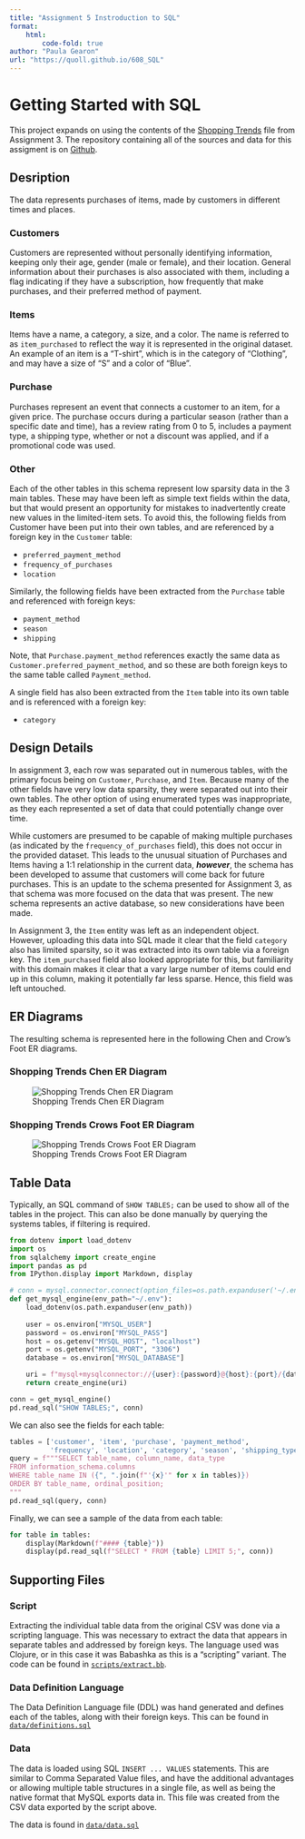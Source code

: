 ```yaml
---
title: "Assignment 5 Instroduction to SQL"
format:
    html:
        code-fold: true
author: "Paula Gearon"
url: "https://quoll.github.io/608_SQL"
---
```

# Getting Started with SQL

This project expands on using the contents of the [Shopping Trends](https://github.com/quoll/608_HW3_ERModels/blob/main/shopping_trends.csv) file from Assignment 3. The repository containing all of the sources and data for this assigment is on [Github](https://github.com/quoll/608_SQL).

## Desription

The data represents purchases of items, made by customers in different times and places.

### Customers
Customers are represented without personally identifying information, keeping only their age, gender (male or female), and their location. General information about their purchases is also associated with them, including a flag indicating if they have a subscription, how frequently that make purchases, and their preferred method of payment.

### Items
Items have a name, a category, a size, and a color. The name is referred to as `item_purchased` to reflect the way it is represented in the original dataset. An example of an item is a "T-shirt", which is in the category of "Clothing", and may have a size of "S" and a color of "Blue".

### Purchase
Purchases represent an event that connects a customer to an item, for a given price. The purchase occurs during a particular season (rather than a specific date and time), has a review rating from 0 to 5, includes a payment type, a shipping type, whether or not a discount was applied, and if a promotional code was used.

### Other
Each of the other tables in this schema represent low sparsity data in the 3 main tables. These may have been left as simple text fields within the data, but that would present an opportunity for mistakes to inadvertently create new values in the limited-item sets. To avoid this, the following fields from Customer have been put into their own tables, and are referenced by a foreign key in the `Customer` table:

* `preferred_payment_method`
* `frequency_of_purchases`
* `location`

Similarly, the following fields have been extracted from the `Purchase` table and referenced with foreign keys:

* `payment_method`
* `season`
* `shipping`

Note, that `Purchase.payment_method` references exactly the same data as `Customer.preferred_payment_method`, and so these are both foreign keys to the same table called `Payment_method`.

A single field has also been extracted from the `Item` table into its own table and is referenced with a foreign key:

* `category`

## Design Details
In assignment 3, each row was separated out in numerous tables, with the primary focus being on `Customer`, `Purchase`, and `Item`. Because many of the other fields have very low data sparsity, they were separated out into their own tables. The other option of using enumerated types was inappropriate, as they each represented a set of data that could potentially change over time.

While customers are presumed to be capable of making multiple purchases (as indicated by the `frequency_of_purchases` field), this does not occur in the provided dataset. This leads to the unusual situation of Purchases and Items having a 1:1 relationship in the current data, _**however**_, the schema has been developed to assume that customers will come back for future purchases. This is an update to the schema presented for Assignment 3, as that schema was more focused on the data that was present. The new schema represents an active database, so new considerations have been made.

In Assignment 3, the `Item` entity was left as an independent object. However, uploading this data into SQL made it clear that the field `category` also has limited sparsity, so it was extracted into its own table via a foreign key. The `item_purchased` field also looked appropriate for this, but familiarity with this domain makes it clear that a vary large number of items could end up in this column, making it potentially far less sparse. Hence, this field was left untouched.

## ER Diagrams
The resulting schema is represented here in the following Chen and Crow's Foot ER diagrams.

### Shopping Trends Chen ER Diagram
![Shopping Trends Chen ER Diagram](https://quoll.github.io/608_SQL/diagrams/shopping_trends_chen.png)

### Shopping Trends Crows Foot ER Diagram
![Shopping Trends Crows Foot ER Diagram](https://quoll.github.io/608_SQL/diagrams/shopping_trends.png)


## Table Data
Typically, an SQL command of `SHOW TABLES;` can be used to show all of the tables in the project. This can also be done manually by querying the systems tables, if filtering is required.

```python
from dotenv import load_dotenv
import os
from sqlalchemy import create_engine
import pandas as pd
from IPython.display import Markdown, display

# conn = mysql.connector.connect(option_files=os.path.expanduser('~/.env'), database='project')
def get_mysql_engine(env_path="~/.env"):
    load_dotenv(os.path.expanduser(env_path))
    
    user = os.environ["MYSQL_USER"]
    password = os.environ["MYSQL_PASS"]
    host = os.getenv("MYSQL_HOST", "localhost")
    port = os.getenv("MYSQL_PORT", "3306")
    database = os.environ["MYSQL_DATABASE"]

    uri = f"mysql+mysqlconnector://{user}:{password}@{host}:{port}/{database}"
    return create_engine(uri)

conn = get_mysql_engine()
pd.read_sql("SHOW TABLES;", conn)
```

We can also see the fields for each table:

```python
tables = ['customer', 'item', 'purchase', 'payment_method',
          'frequency', 'location', 'category', 'season', 'shipping_type']
query = f"""SELECT table_name, column_name, data_type
FROM information_schema.columns
WHERE table_name IN ({", ".join(f"'{x}'" for x in tables)})
ORDER BY table_name, ordinal_position;
"""
pd.read_sql(query, conn)
```

Finally, we can see a sample of the data from each table:
```python
for table in tables:
    display(Markdown(f"#### {table}"))
    display(pd.read_sql(f"SELECT * FROM {table} LIMIT 5;", conn))
```

## Supporting Files
### Script
Extracting the individual table data from the original CSV was done via a scripting language. This was necessary to extract the data that appears in separate tables and addressed by foreign keys. The language used was Clojure, or in this case it was Babashka as this is a "scripting" variant. The code can be found in [`scripts/extract.bb`](https://github.com/quoll/608_SQL/blob/main/scripts/extract.bb).

### Data Definition Language
The Data Definition Language file (DDL) was hand generated and defines each of the tables, along with their foreign keys. This can be found in [`data/definitions.sql`](https://github.com/quoll/608_SQL/blob/main/data/definitions.sql)

### Data
The data is loaded using SQL `INSERT ... VALUES` statements. This are similar to Comma Separated Value files, and have the additional advantages or allowing multiple table structures in a single file, as well as being the native format that MySQL exports data in. This file was created from the CSV data exported by the script above.

The data is found in [`data/data.sql`](https://github.com/quoll/608_SQL/blob/main/data/data.sql)
